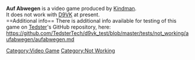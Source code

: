 <strong>Auf Abwegen</strong> is a video game produced by [[Kindman]].
<br />
It does not work with [[D9VK]] at present.
<br />
==Additional info==
There is additional info available for testing of this game on [[User:Tedster|Tedster]]'s GitHub repository, here:
<br />
https://github.com/TedsterTech/d9vk_test/blob/master/tests/not_working/aufabwegen/aufabwegen.md

[[Category:Video Game]]
[[Category:Not Working]]
